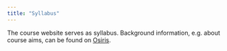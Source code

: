 ```yaml
---
title: "Syllabus"
---
```


The course website serves as syllabus. Background information, e.g. about course aims, can be found on [Osiris](https://osiris-student.uu.nl/#/onderwijscatalogus/extern/cursus?cursuscode=202000010&taal=en&collegejaar=huidig).
